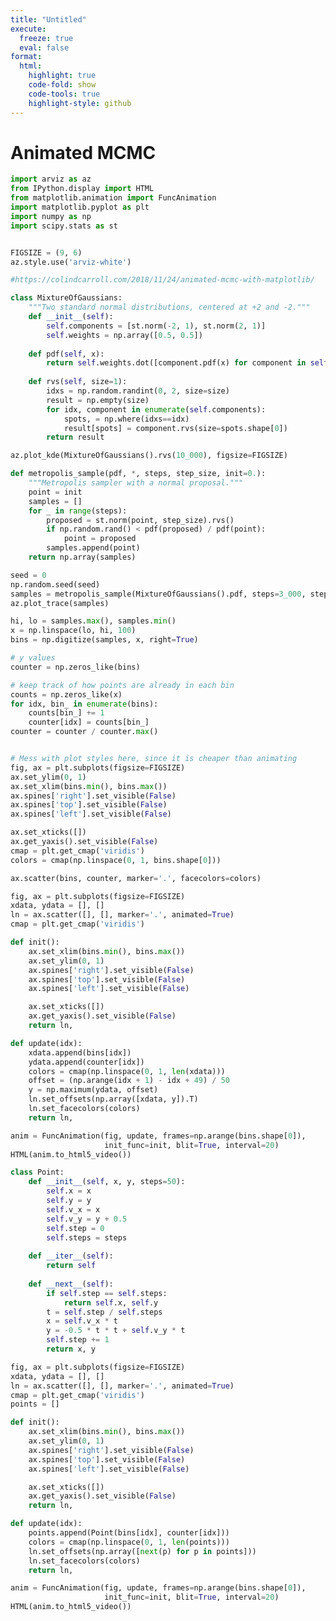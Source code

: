 ```yaml
---
title: "Untitled"
execute: 
  freeze: true
  eval: false
format:
  html:
    highlight: true
    code-fold: show
    code-tools: true
    highlight-style: github
---
```


# Animated MCMC

```python
import arviz as az
from IPython.display import HTML
from matplotlib.animation import FuncAnimation
import matplotlib.pyplot as plt
import numpy as np
import scipy.stats as st


FIGSIZE = (9, 6)
az.style.use('arviz-white')

#https://colindcarroll.com/2018/11/24/animated-mcmc-with-matplotlib/
```

```python
class MixtureOfGaussians:
    """Two standard normal distributions, centered at +2 and -2."""
    def __init__(self):
        self.components = [st.norm(-2, 1), st.norm(2, 1)]
        self.weights = np.array([0.5, 0.5])
    
    def pdf(self, x):
        return self.weights.dot([component.pdf(x) for component in self.components])
    
    def rvs(self, size=1):
        idxs = np.random.randint(0, 2, size=size)
        result = np.empty(size)
        for idx, component in enumerate(self.components):
            spots, = np.where(idxs==idx)
            result[spots] = component.rvs(size=spots.shape[0])
        return result
```

```python
az.plot_kde(MixtureOfGaussians().rvs(10_000), figsize=FIGSIZE)
```

```python
def metropolis_sample(pdf, *, steps, step_size, init=0.):
    """Metropolis sampler with a normal proposal."""
    point = init
    samples = []
    for _ in range(steps):
        proposed = st.norm(point, step_size).rvs()
        if np.random.rand() < pdf(proposed) / pdf(point):
            point = proposed
        samples.append(point)
    return np.array(samples)
```

```python
seed = 0
np.random.seed(seed)
samples = metropolis_sample(MixtureOfGaussians().pdf, steps=3_000, step_size=0.4)
az.plot_trace(samples)
```

```python
hi, lo = samples.max(), samples.min()
x = np.linspace(lo, hi, 100)
bins = np.digitize(samples, x, right=True)

# y values
counter = np.zeros_like(bins)

# keep track of how points are already in each bin
counts = np.zeros_like(x)  
for idx, bin_ in enumerate(bins):
    counts[bin_] += 1
    counter[idx] = counts[bin_]
counter = counter / counter.max()


# Mess with plot styles here, since it is cheaper than animating
fig, ax = plt.subplots(figsize=FIGSIZE)
ax.set_ylim(0, 1)
ax.set_xlim(bins.min(), bins.max())
ax.spines['right'].set_visible(False)
ax.spines['top'].set_visible(False)
ax.spines['left'].set_visible(False)

ax.set_xticks([])
ax.get_yaxis().set_visible(False)
cmap = plt.get_cmap('viridis')
colors = cmap(np.linspace(0, 1, bins.shape[0]))

ax.scatter(bins, counter, marker='.', facecolors=colors)
```

```python
fig, ax = plt.subplots(figsize=FIGSIZE)
xdata, ydata = [], []
ln = ax.scatter([], [], marker='.', animated=True)
cmap = plt.get_cmap('viridis')

def init():
    ax.set_xlim(bins.min(), bins.max())
    ax.set_ylim(0, 1)
    ax.spines['right'].set_visible(False)
    ax.spines['top'].set_visible(False)
    ax.spines['left'].set_visible(False)

    ax.set_xticks([])
    ax.get_yaxis().set_visible(False)
    return ln,

def update(idx):
    xdata.append(bins[idx])
    ydata.append(counter[idx])
    colors = cmap(np.linspace(0, 1, len(xdata)))
    offset = (np.arange(idx + 1) - idx + 49) / 50
    y = np.maximum(ydata, offset)
    ln.set_offsets(np.array([xdata, y]).T)
    ln.set_facecolors(colors)
    return ln, 

anim = FuncAnimation(fig, update, frames=np.arange(bins.shape[0]),
                     init_func=init, blit=True, interval=20)
HTML(anim.to_html5_video())
```

```python
class Point:
    def __init__(self, x, y, steps=50):
        self.x = x
        self.y = y
        self.v_x = x
        self.v_y = y + 0.5
        self.step = 0
        self.steps = steps
    
    def __iter__(self):
        return self
    
    def __next__(self):
        if self.step == self.steps:
            return self.x, self.y
        t = self.step / self.steps
        x = self.v_x * t
        y = -0.5 * t * t + self.v_y * t
        self.step += 1
        return x, y
```

```python
fig, ax = plt.subplots(figsize=FIGSIZE)
xdata, ydata = [], []
ln = ax.scatter([], [], marker='.', animated=True)
cmap = plt.get_cmap('viridis')
points = []

def init():
    ax.set_xlim(bins.min(), bins.max())
    ax.set_ylim(0, 1)
    ax.spines['right'].set_visible(False)
    ax.spines['top'].set_visible(False)
    ax.spines['left'].set_visible(False)

    ax.set_xticks([])
    ax.get_yaxis().set_visible(False)
    return ln,

def update(idx):
    points.append(Point(bins[idx], counter[idx]))
    colors = cmap(np.linspace(0, 1, len(points)))
    ln.set_offsets(np.array([next(p) for p in points]))
    ln.set_facecolors(colors)
    return ln, 

anim = FuncAnimation(fig, update, frames=np.arange(bins.shape[0]),
                     init_func=init, blit=True, interval=20)
HTML(anim.to_html5_video())
```
